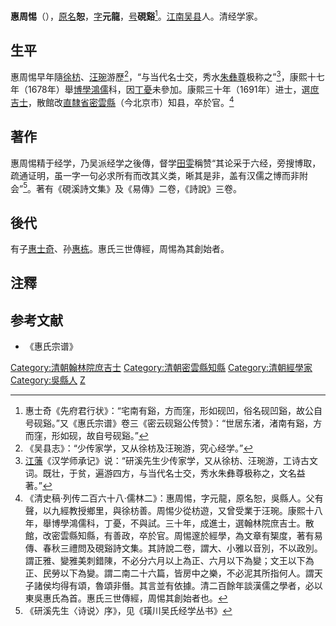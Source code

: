 {{明清人物信息框
| 姓名 = 惠周惕
| 原名 = 惠恕
| 圖片名稱= 惠周惕.jpg
| 圖片大小 = 200px
| 圖片說明 = 《[[清代學者象傳|清代學者象傳]]》第二集之惠周惕像
| 最高職務 = 直隸密雲縣知縣
| 國家 = 大清
| 爵位 =
| 籍貫 = [[江蘇省|江蘇省]][[蘇州府|蘇州府]][[吳縣|吳縣]]
| 族裔 = 漢族
| 旗籍 = 
| 字號 = 字元龍，號硯谿
| 諡號 = 
| 出生日期 = 生年不詳
| 出生地點 = [[江蘇省|江蘇省]][[吳縣|吳縣]]
| 逝世日期 = 卒年不詳
| 逝世地點 = [[直隸|直隸]][[密雲縣|密雲縣]]
| 墓葬 = 
| 配偶 = 
| 親屬 = （子）[[惠士奇|惠士奇]]<br>（孫）[[惠棟|惠棟]]
| 出身 = 
* 康熙三十年（1691年）辛未科進士出身
| 經歷 = 
| 著作 =
*《硯溪詩文集》、《易傳》、《詩說》
}}
'''惠周惕'''（{{bd|？||？||H}}），[[原名|原名]]'''恕'''，[[表字|字]]'''元龍'''，[[号|号]]'''硯谿'''<ref>惠士奇《先府君行状》：“宅南有谿，方而窪，形如砚凹，俗名砚凹谿，故公自号砚谿。”又《惠氏宗谱》卷三《密云砚谿公传赞》：“世居东渚，渚南有谿，方而窪，形如砚，故自号砚谿。”</ref>。[[江南省|江南]][[吴县|吴县]]人。清经学家。

==生平==
惠周惕早年隨[[徐枋|徐枋]]、[[汪琬|汪琬]]游歷<ref>《吴县志》：“少传家学，又从徐枋及汪琬游，究心经学。”</ref>，“与当代名士交，秀水[[朱彝尊|朱彝尊]]极称之”<ref>[[江藩|江藩]]《汉学师承记》说：“研溪先生少传家学，又从徐枋、汪琬游，工诗古文词。既壮，于贫，遍游四方，与当代名士交，秀水朱彝尊极称之，文名益著。”</ref>，康熙十七年（1678年）舉[[博學鴻儒|博學鴻儒]]科，因[[丁憂|丁憂]]未參加。康熙三十年（1691年）进士，選[[庶吉士|庶吉士]]，散館改[[直隸省|直隸省]][[密雲縣|密雲縣]]（今北京市）知县，卒於官。<ref>《清史稿·列传二百六十八·儒林二》：惠周惕，字元龍，原名恕，吳縣人。父有聲，以九經教授鄉里，與徐枋善。周惕少從枋遊，又曾受業于汪琬。康熙十八年，舉博學鴻儒科，丁憂，不與試。三十年，成進士，選翰林院庶吉士。散館，改密雲縣知縣，有善政，卒於官。周惕邃於經學，為文章有榘度，著有易傳、春秋三禮問及硯谿詩文集。其詩說二卷，謂大、小雅以音別，不以政別。謂正雅、變雅美刺錯陳，不必分六月以上為正、六月以下為變；文王以下為正、民勞以下為變。謂二南二十六篇，皆房中之樂，不必泥其所指何人。謂天子諸侯均得有頌，魯頌非僭。其言並有依據。清二百餘年談漢儒之學者，必以東吳惠氏為首。惠氏三世傳經，周惕其創始者也。</ref>

==著作==
惠周惕精于经学，乃吴派经学之後傳，督学[[田雯|田雯]]稱赞“其论采于六经，旁搜博取，疏通证明，虽一字一句必求所有而改其义类，晰其是非，盖有汉儒之博而非附会”<ref>《研溪先生〈诗说〉序》，见《璜川吴氏经学丛书》</ref>。著有《硯溪詩文集》及《易傳》二卷，《詩說》三卷。

==後代==
有子[[惠士奇|惠士奇]]、孙[[惠栋|惠栋]]。惠氏三世傳經，周惕為其創始者。

==注釋==
{{reflist}}

== 参考文献 ==
*《惠氏宗谱》

{{康熙三十年辛未科殿試金榜}}
{{DEFAULTSORT:Hui惠}}
[[Category:清朝翰林院庶吉士|Category:清朝翰林院庶吉士]]
[[Category:清朝密雲縣知縣|Category:清朝密雲縣知縣]]
[[Category:清朝經學家|Category:清朝經學家]]
[[Category:吳縣人|Category:吳縣人]]
[[Category:惠姓|Z]]
